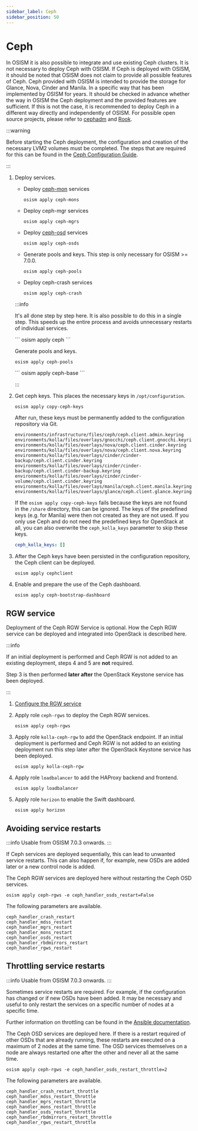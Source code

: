 ```yaml
---
sidebar_label: Ceph
sidebar_position: 50
---
```



# Ceph

In OSISM it is also possible to integrate and use existing Ceph clusters. It
is not necessary to deploy Ceph with OSISM. If Ceph is deployed with OSISM, it
should be noted that OSISM does not claim to provide all possible features of Ceph.
Ceph provided with OSISM is intended to provide the storage for Glance, Nova, Cinder
and Manila. In a specific way that has been implemented by OSISM for years. It
should be checked in advance whether the way in OSISM the Ceph deployment and the
provided features are sufficient. If this is not the case, it is recommended to
deploy Ceph in a different way directly and independently of OSISM. For possible
open source projects, please refer to
[cephadm](https://docs.ceph.com/en/latest/cephadm/index.html) and
[Rook](https://rook.io).

:::warning

Before starting the Ceph deployment, the configuration and creation of the necessary LVM2
volumes must be completed. The steps that are required for this can be found in the
[Ceph Configuration Guide](../../configuration-guide/ceph#lvm-devices).

:::

1. Deploy services.

   * Deploy [ceph-mon](https://docs.ceph.com/en/quincy/man/8/ceph-mon/) services

     ```
     osism apply ceph-mons
     ```

   * Deploy ceph-mgr services

     ```
     osism apply ceph-mgrs
     ```

   * Deploy [ceph-osd](https://docs.ceph.com/en/quincy/man/8/ceph-osd/) services

     ```
     osism apply ceph-osds
     ```

   * Generate pools and keys. This step is only necessary for OSISM >= 7.0.0.

     ```
     osism apply ceph-pools
     ```

   * Deploy ceph-crash services

     ```
     osism apply ceph-crash
     ```

   :::info

   It's all done step by step here. It is also possible to do this in a single step.
   This speeds up the entire process and avoids unnecessary restarts of individual
   services.

   <Tabs>
   <TabItem value="osism-7" label="OSISM >= 7.0.0">
   ```
   osism apply ceph
   ```

   Generate pools and keys.

   ```
   osism apply ceph-pools
   ```
   </TabItem>
   <TabItem value="osism-6" label="OSISM < 7.0.0">
   ```
   osism apply ceph-base
   ```
   </TabItem>
   </Tabs>

   :::

2. Get ceph keys. This places the necessary keys in `/opt/configuration`.

   ```
   osism apply copy-ceph-keys
   ```

   After run, these keys must be permanently added to the configuration repository
   via Git.

   ```
   environments/infrastructure/files/ceph/ceph.client.admin.keyring
   environments/kolla/files/overlays/gnocchi/ceph.client.gnocchi.keyring
   environments/kolla/files/overlays/nova/ceph.client.cinder.keyring
   environments/kolla/files/overlays/nova/ceph.client.nova.keyring
   environments/kolla/files/overlays/cinder/cinder-backup/ceph.client.cinder.keyring
   environments/kolla/files/overlays/cinder/cinder-backup/ceph.client.cinder-backup.keyring
   environments/kolla/files/overlays/cinder/cinder-volume/ceph.client.cinder.keyring
   environments/kolla/files/overlays/manila/ceph.client.manila.keyring
   environments/kolla/files/overlays/glance/ceph.client.glance.keyring
   ```

   If the `osism apply copy-ceph-keys` fails because the keys are not found in the `/share`
   directory, this can be ignored. The keys of the predefined keys (e.g. for Manila) were
   then not created as they are not used. If you only use Ceph and do not need the predefined
   keys for OpenStack at all, you can also overwrite the `ceph_kolla_keys` parameter to skip
   these keys.

   ```yaml title="environments/ceph/configuration.yml"
   ceph_kolla_keys: []
   ```

3. After the Ceph keys have been persisted in the configuration repository, the Ceph
   client can be deployed.

   ```
   osism apply cephclient
   ```

4. Enable and prepare the use of the Ceph dashboard.

   ```
   osism apply ceph-bootstrap-dashboard
   ```

## RGW service

Deployment of the Ceph RGW Service is optional. How the Ceph RGW service can be deployed
and integrated into OpenStack is described here.

:::info

If an initial deployment is performed and Ceph RGW is not added to an existing deployment,
steps 4 and 5 are **not** required.

Step 3 is then performed **later after** the OpenStack Keystone service has been deployed.

:::

1. [Configure the RGW service](./../../configuration-guide/ceph#rgw-service)

2. Apply role `ceph-rgws` to deploy the Ceph RGW services.

   ```
   osism apply ceph-rgws
   ```

3. Apply role `kolla-ceph-rgw` to add the OpenStack endpoint.
   If an initial deployment is performed and Ceph RGW is not added
   to an existing deployment run this step later after the OpenStack
   Keystone service has been deployed.

   ```
   osism apply kolla-ceph-rgw
   ```

4. Apply role `loadbalancer` to add the HAProxy backend and frontend.

   ```
   osism apply loadbalancer
   ```

5. Apply role `horizon` to enable the Swift dashboard.

   ```
   osism apply horizon
   ```

## Avoiding service restarts

:::info
Usable from OSISM 7.0.3 onwards.
:::

If Ceph services are deployed sequentially, this can lead to unwanted service restarts.
This can also happen if, for example, new OSDs are added later or a new control node is
added.

The Ceph RGW services are deployed here without restarting the Ceph OSD services.

```
osism apply ceph-rgws -e ceph_handler_osds_restart=False
```

The following parameters are available.

```
ceph_handler_crash_restart
ceph_handler_mdss_restart
ceph_handler_mgrs_restart
ceph_handler_mons_restart
ceph_handler_osds_restart
ceph_handler_rbdmirrors_restart
ceph_handler_rgws_restart
```

## Throttling service restarts

:::info
Usable from OSISM 7.0.3 onwards.
:::

Sometimes service restarts are required. For example, if the configuration has changed
or if new OSDs have been added. It may be necessary and useful to only restart the
services on a specific number of nodes at a specific time.

Further information on throttling can be found in the
[Ansible documentation](https://docs.ansible.com/ansible/latest/playbook_guide/playbooks_strategies.html#restricting-execution-with-throttle).

The Ceph OSD services are deployed here. If there is a restart required of other OSDs
that are already running, these restarts are executed on a maximum of 2 nodes at the
same time. The OSD services themselves on a node are always restarted one after the other
and never all at the same time.

```
osism apply ceph-rgws -e ceph_handler_osds_restart_throttle=2
```

The following parameters are available.

```
ceph_handler_crash_restart_throttle
ceph_handler_mdss_restart_throttle
ceph_handler_mgrs_restart_throttle
ceph_handler_mons_restart_throttle
ceph_handler_osds_restart_throttle
ceph_handler_rbdmirrors_restart_throttle
ceph_handler_rgws_restart_throttle
```
